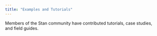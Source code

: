 ```yaml
---
title: "Examples and Tutorials"
---
```


Members of the Stan community have contributed tutorials, case studies, and field guides.



